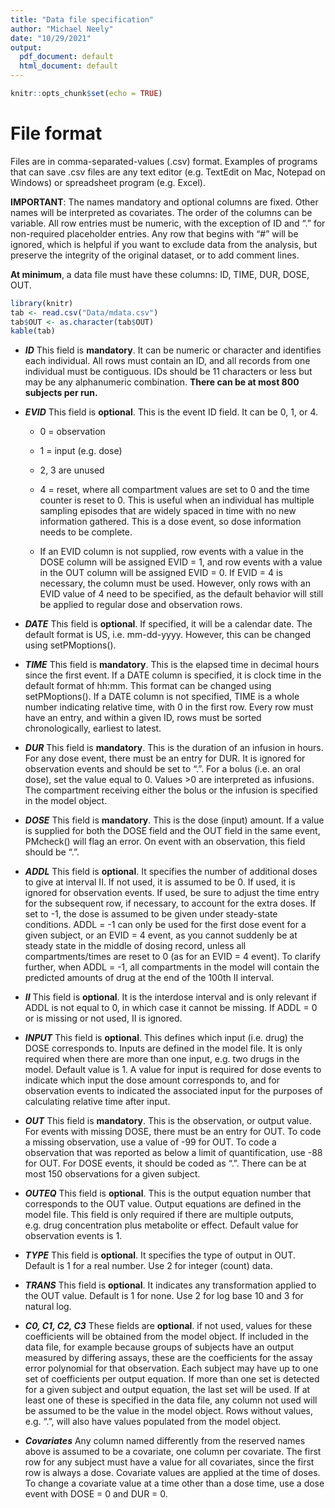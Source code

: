 ```yaml
---
title: "Data file specification"
author: "Michael Neely"
date: "10/29/2021"
output:
  pdf_document: default
  html_document: default
---
```


```r
knitr::opts_chunk$set(echo = TRUE)
```

<!-- ## R Markdown -->

<!-- This is an R Markdown document. Markdown is a simple formatting syntax for authoring HTML, PDF, and MS Word documents. For more details on using R Markdown see <http://rmarkdown.rstudio.com>. -->

<!-- When you click the **Knit** button a document will be generated that includes both content as well as the output of any embedded R code chunks within the document. You can embed an R code chunk like this: -->

<!-- ```{r cars} -->
<!-- summary(cars) -->
<!-- ``` -->

<!-- ## Including Plots -->

<!-- You can also embed plots, for example: -->

<!-- ```{r pressure, echo=FALSE} -->
<!-- plot(pressure) -->
<!-- ``` -->

<!-- Note that the `echo = FALSE` parameter was added to the code chunk to prevent printing of the R code that generated the plot. -->

#  File format

Files are in comma-separated-values (.csv) format. Examples of programs
that can save .csv files are any text editor (e.g. TextEdit on Mac,
Notepad on Windows) or spreadsheet program (e.g. Excel). 

**IMPORTANT**: The names mandatory and optional columns are fixed. Other names
will be interpreted as covariates. The order of the columns can be variable.
All row entries must be numeric, with the
exception of ID and "." for non-required placeholder entries.
Any row
that begins with "\#" will be ignored, which is helpful if you want to
exclude data from the analysis, but preserve the integrity of the
original dataset, or to add comment lines.

**At minimum**, a data file must have these columns: ID, TIME, DUR, DOSE, OUT.

```r
library(knitr)
tab <- read.csv("Data/mdata.csv")
tab$OUT <- as.character(tab$OUT)
kable(tab)
```

* ***ID*** This field is **mandatory**. It can be numeric or character and
identifies each individual. All rows must contain an ID, and all
records from one individual must be contiguous.  IDs should be 11 characters
or less but may be any alphanumeric combination. **There can be at
most 800 subjects per run.**

* ***EVID*** This field is **optional**. This is the event ID field.  It can be 0, 1, or 4. 

    + 0 = observation

    + 1 = input (e.g. dose)

    + 2, 3 are unused

    + 4 = reset, where all compartment values are set to 0 and the time
counter is reset to 0. This is useful when an individual has multiple
sampling episodes that are widely spaced in time with no new
information gathered. This is a dose event, so dose information needs
to be complete.

    + If an EVID column is not supplied, row events with a value in the DOSE column will be assigned EVID = 1, and row events with a value in the OUT column will be assigned EVID = 0. If EVID = 4 is necessary, the column must be used. However, only rows with an EVID value of 4 need to be specified, as the default behavior will still be applied to regular dose and observation rows.

* ***DATE*** This field is **optional**. If specified, it will be a calendar date. The default format is US, i.e. mm-dd-yyyy. However, this can be changed using setPMoptions().

* ***TIME*** This field is **mandatory**. This is the elapsed time in decimal hours since the first
event. If a DATE column is specified, it is clock time in the default format of hh:mm. This format can be changed using setPMoptions(). If a DATE column is not specified, TIME is a whole number indicating relative time, with 0 in the first row.
Every row must have an entry, and within a given ID, rows
must be sorted chronologically, earliest to latest.

* ***DUR*** This field is **mandatory**. This is the duration of an infusion in hours. For any dose event, there must be an entry for DUR. It is ignored for observation events and should be set to ".". For a bolus (i.e. an oral dose), set the value equal to 0. Values >0 are interpreted as infusions. The compartment receiving either the bolus or the infusion is specified in the model object.

* ***DOSE*** This field is **mandatory**. This is the dose (input) amount. If a value is supplied for both the DOSE field and the OUT field in the same event, PMcheck() will flag an error. On event with an observation, this field should be ".".

* ***ADDL*** This field is **optional**. It specifies the number of additional doses to give at
interval II. If not used, it is assumed to be 0. If used, it is ignored for observation events. If used, be sure to adjust the time entry for the subsequent row, if
necessary, to account for the extra doses. If set to -1, the dose is
assumed to be given under steady-state conditions. ADDL = -1 can only be
used for the first dose event for a given subject, or an EVID = 4 event,
as you cannot suddenly be at steady state in the middle of dosing
record, unless all compartments/times are reset to 0 (as for an EVID = 4
event). To clarify further, when ADDL = -1, all compartments in the
model will contain the predicted amounts of drug at the end of the
100th II interval.

* ***II*** This field is **optional**. It is the interdose interval and is only relevant if ADDL
is not equal to 0, in which case it cannot be missing. If ADDL = 0 or is
missing or not used, II is ignored.

* ***INPUT*** This field is **optional**. This defines which input (i.e. drug) the DOSE corresponds to. Inputs are defined in the model file. It is only required when there are more than one input, e.g. two drugs in the model. Default value is 1. A value for input is required for dose events to indicate which input the dose amount corresponds to, and for observation events to indicated the associated input for the purposes of calculating relative time after input.

* ***OUT*** This field is **mandatory**. This is the observation, or output value. For events with missing DOSE, there must be an entry for OUT. To code a missing observation, use a value of -99 for OUT. To code a observation that was reported as below a limit of quantification, use -88 for OUT. For DOSE events, it should be coded as ".". There can be at most 150 observations for a given subject.

* ***OUTEQ*** This field is **optional**. This is the output equation number that corresponds to the OUT value. Output equations are defined in the model file. This field is only required if there are multiple outputs, e.g. drug concentration plus metabolite or effect. Default value for observation events is 1.

* ***TYPE*** This field is **optional**. It specifies the type of output in OUT. Default is 1 for a real number. Use 2 for integer (count) data.

* ***TRANS*** This field is **optional**. It indicates any transformation applied to the OUT value. Default is 1 for none. Use 2 for log base 10 and 3 for natural log.

* ***C0, C1, C2, C3*** These fields are **optional**. if not used, values for these coefficients will be obtained from the model object. If included in the data file, for example because groups of subjects have an output measured by differing assays, these are the coefficients for the assay error
polynomial for that observation. Each subject may have up to one set
of coefficients per output equation. If more than one set is detected
for a given subject and output equation, the last set will be used. If at least one of these is specified in the data file, any column not used will be assumed to be the value in the model object. Rows without values, e.g. ".", will also have values populated from the model object.

* ***Covariates*** Any column named differently from the reserved names above is assumed to be a covariate, one column per covariate. The first row for any subject
must have a value for all covariates, since the first row is always a dose.
Covariate values are applied at the time of doses. To change a covariate value at a time other than a dose time, use a dose event with DOSE = 0 and DUR = 0.
